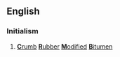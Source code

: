 ==English==

===Initialism===
{{head|en|initialism}}

# [[crumb|'''C'''rumb]] [[rubber|'''R'''ubber]] [[modify|'''M'''odified]] [[bitumen|'''B'''itumen]]